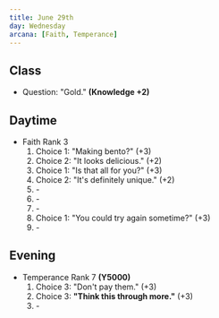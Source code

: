```yaml
---
title: June 29th
day: Wednesday
arcana: [Faith, Temperance]
---
```


## Class
- Question: "Gold." **(Knowledge +2)**

## Daytime
- Faith Rank 3
    1. Choice 1: "Making bento?" (+3)
    1. Choice 2: "It looks delicious." (+2)
    1. Choice 1: "Is that all for you?" (+3)
    1. Choice 2: "It's definitely unique." (+2)
    1. \-
    1. \-
    1. \-
    1. Choice 1: "You could try again sometime?" (+3)
    1. \-

## Evening
- Temperance Rank 7 **(Y5000)**
    1. Choice 3: "Don't pay them." (+3)
    1. Choice 3: **"Think this through more."** (+3)
    1. \-
